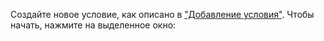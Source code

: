 Создайте новое условие, как описано
в ["Добавление условия"](/results/variant-viewer/advanced_filtering#добавление-условия).
Чтобы начать, нажмите на выделенное окно: